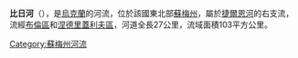 '''比日河'''（{{lang-uk|Біж}}），是[[烏克蘭|烏克蘭]]的河流，位於該國東北部[[蘇梅州|蘇梅州]]，屬於[[捷爾恩河|捷爾恩河]]的右支流，流經[[布倫區_(烏克蘭)|布倫區]]和[[涅德里蓋利夫區|涅德里蓋利夫區]]，河道全長27公里，流域面積103平方公里。

{{DEFAULTSORT:Біж (річка)}}
[[Category:蘇梅州河流|Category:蘇梅州河流]]


{{Ukraine-river-stub}}